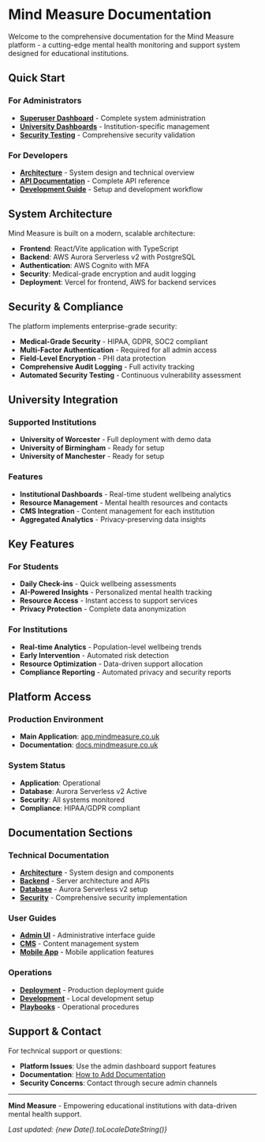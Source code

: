 # Mind Measure Documentation

Welcome to the comprehensive documentation for the Mind Measure platform - a cutting-edge mental health monitoring and support system designed for educational institutions.

## Quick Start

### For Administrators
- **[Superuser Dashboard](https://app.mindmeasure.co.uk/superuser)** - Complete system administration
- **[University Dashboards](https://app.mindmeasure.co.uk/university/worcester)** - Institution-specific management
- **[Security Testing](https://app.mindmeasure.co.uk/test-security)** - Comprehensive security validation

### For Developers
- **[Architecture](/architecture)** - System design and technical overview
- **[API Documentation](/api)** - Complete API reference
- **[Development Guide](/development)** - Setup and development workflow

## System Architecture

Mind Measure is built on a modern, scalable architecture:

- **Frontend**: React/Vite application with TypeScript
- **Backend**: AWS Aurora Serverless v2 with PostgreSQL
- **Authentication**: AWS Cognito with MFA
- **Security**: Medical-grade encryption and audit logging
- **Deployment**: Vercel for frontend, AWS for backend services

## Security & Compliance

The platform implements enterprise-grade security:

- **Medical-Grade Security** - HIPAA, GDPR, SOC2 compliant
- **Multi-Factor Authentication** - Required for all admin access
- **Field-Level Encryption** - PHI data protection
- **Comprehensive Audit Logging** - Full activity tracking
- **Automated Security Testing** - Continuous vulnerability assessment

## University Integration

### Supported Institutions
- **University of Worcester** - Full deployment with demo data
- **University of Birmingham** - Ready for setup
- **University of Manchester** - Ready for setup

### Features
- **Institutional Dashboards** - Real-time student wellbeing analytics
- **Resource Management** - Mental health resources and contacts
- **CMS Integration** - Content management for each institution
- **Aggregated Analytics** - Privacy-preserving data insights

## Key Features

### For Students
- **Daily Check-ins** - Quick wellbeing assessments
- **AI-Powered Insights** - Personalized mental health tracking
- **Resource Access** - Instant access to support services
- **Privacy Protection** - Complete data anonymization

### For Institutions
- **Real-time Analytics** - Population-level wellbeing trends
- **Early Intervention** - Automated risk detection
- **Resource Optimization** - Data-driven support allocation
- **Compliance Reporting** - Automated privacy and security reports

## Platform Access

### Production Environment
- **Main Application**: [app.mindmeasure.co.uk](https://app.mindmeasure.co.uk)
- **Documentation**: [docs.mindmeasure.co.uk](https://docs.mindmeasure.co.uk)

### System Status
- **Application**: Operational
- **Database**: Aurora Serverless v2 Active
- **Security**: All systems monitored
- **Compliance**: HIPAA/GDPR compliant

## Documentation Sections

### Technical Documentation
- **[Architecture](/architecture)** - System design and components
- **[Backend](/backend)** - Server architecture and APIs
- **[Database](/database)** - Aurora Serverless v2 setup
- **[Security](/medical-grade-security)** - Comprehensive security implementation

### User Guides
- **[Admin UI](/admin-ui)** - Administrative interface guide
- **[CMS](/cms)** - Content management system
- **[Mobile App](/mobile)** - Mobile application features

### Operations
- **[Deployment](/deployment)** - Production deployment guide
- **[Development](/development)** - Local development setup
- **[Playbooks](/playbooks)** - Operational procedures

## Support & Contact

For technical support or questions:
- **Platform Issues**: Use the admin dashboard support features
- **Documentation**: [How to Add Documentation](/how-to-add-documentation)
- **Security Concerns**: Contact through secure admin channels

---

**Mind Measure** - Empowering educational institutions with data-driven mental health support.

*Last updated: {new Date().toLocaleDateString()}*
